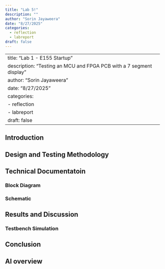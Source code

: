 ```yaml
---
title: "Lab 5!"
description: ""
author: "Sorin Jayaweera"
date: "8/27/2025"
categories:
  - reflection
  - labreport
draft: false
---
```


---
title: "Lab 1 - E155 Startup"
description: "Testing an MCU and FPGA PCB with a 7 segment display"
author: "Sorin Jayaweera"
date: "8/27/2025"
categories:
  - reflection
  - labreport
draft: false
---


## Introduction

## Design and Testing Methodology

## Technical Documentatoin

### Block Diagram

### Schematic

## Results and Discussion

### Testbench Simulation

## Conclusion

## AI overview
